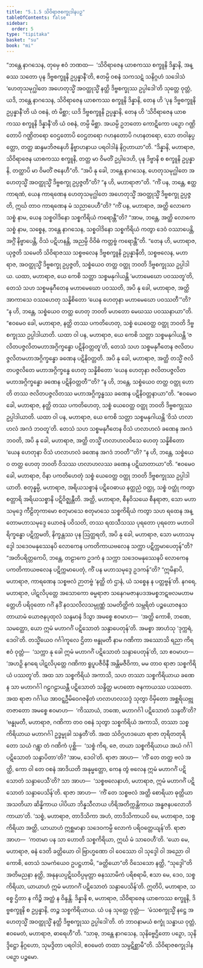 ```yaml
---
title: "5.1.5 သိဝိရာဇစက္ခုဒါနပဉှ"
tableOfContents: false
sidebar:
  order: 5
type: "tipitaka"
basket: "su"
book: "mi"
---
```



<DynamicBreadcrumb />

<Division number="124" book="mi" e="ch" v="28">

<Paragraph number="609" book="mi">
“ဘန္တေ နာဂသေန, တုမှေ ဧဝံ ဘဏထ—  ‘သိဝိရာဇေန ယာစကဿ စက္ခူနိ ဒိန္နာနိ, အန္ဓဿ သတော ပုန ဒိဗ္ဗစက္ခူနိ ဥပ္ပန္နာနီ’တိ, ဧတမ္ပိ ဝစနံ သကသဋံ သနိဂ္ဂဟံ သဒေါသံ ‘ဟေတုသမုဂ္ဃါတေ အဟေတုသ္မိံ အဝတ္ထုသ္မိံ နတ္ထိ ဒိဗ္ဗစက္ခုဿ ဥပ္ပါဒေါ’တိ သုတ္တေ ဝုတ္တံ, ယဒိ, ဘန္တေ နာဂသေန, သိဝိရာဇေန ယာစကဿ စက္ခူနိ ဒိန္နာနိ, တေန ဟိ ‘ပုန ဒိဗ္ဗစက္ခူနိ ဥပ္ပန္နာနီ’တိ ယံ ဝစနံ, တံ မိစ္ဆာ; ယဒိ ဒိဗ္ဗစက္ခူနိ ဥပ္ပန္နာနိ, တေန ဟိ ‘သိဝိရာဇေန ယာစကဿ စက္ခူနိ ဒိန္နာနီ’တိ ယံ ဝစနံ, တမ္ပိ မိစ္ဆာ. အယမ္ပိ ဥဘတော ကောဋိကော ပဉှော ဂဏ္ဌိတောပိ ဂဏ္ဌိတရော ဝေဌတောပိ ဝေဌတရော ဂဟနတောပိ ဂဟနတရော, သော တဝါနုပ္ပတ္တော, တတ္ထ ဆန္ဒမဘိဇနေဟိ နိဗ္ဗာဟနာယ ပရဝါဒါနံ နိဂ္ဂဟာယာ”တိ.
</Paragraph>

<Paragraph number="610" book="mi">
“ဒိန္နာနိ, မဟာရာဇ, သိဝိရာဇေန ယာစကဿ စက္ခူနိ, တတ္ထ မာ ဝိမတိံ ဥပ္ပါဒေဟိ, ပုန ဒိဗ္ဗာနိ စ စက္ခူနိ ဥပ္ပန္နာနိ, တတ္ထာပိ မာ ဝိမတိံ ဇနေဟီ”တိ. “အပိ နု ခေါ, ဘန္တေ နာဂသေန, ဟေတုသမုဂ္ဃါတေ အဟေတုသ္မိံ အဝတ္ထုသ္မိံ ဒိဗ္ဗစက္ခု ဥပ္ပဇ္ဇတီ”တိ? “န ဟိ, မဟာရာဇာ”တိ. “ကိံ ပန, ဘန္တေ, ဧတ္ထ ကာရဏံ, ယေန ကာရဏေန ဟေတုသမုဂ္ဃါတေ အဟေတုသ္မိံ အဝတ္ထုသ္မိံ ဒိဗ္ဗစက္ခု ဥပ္ပဇ္ဇတိ, ဣင်္ဃ တာဝ ကာရဏေန မံ သညာပေဟီ”တိ?
</Paragraph>

<Paragraph number="611" book="mi">
“ကိံ ပန, မဟာရာဇ, အတ္ထိ လောကေ သစ္စံ နာမ, ယေန သစ္စဝါဒိနော သစ္စကိရိယံ ကရောန္တီ”တိ? “အာမ, ဘန္တေ, အတ္ထိ လောကေ သစ္စံ နာမ, သစ္စေန, ဘန္တေ နာဂသေန, သစ္စဝါဒိနော သစ္စကိရိယံ ကတွာ ဒေဝံ ဝဿာပေန္တိ, အဂ္ဂိံ နိဗ္ဗာပေန္တိ, ဝိသံ ပဋိဟနန္တိ, အညမ္ပိ ဝိဝိဓံ ကတ္တဗ္ဗံ ကရောန္တီ”တိ. “တေန ဟိ, မဟာရာဇ, ယုဇ္ဇတိ သမေတိ သိဝိရာဇဿ သစ္စဗလေန ဒိဗ္ဗစက္ခူနိ ဥပ္ပန္နာနီတိ, သစ္စဗလေန, မဟာရာဇ, အဝတ္ထုသ္မိံ ဒိဗ္ဗစက္ခု ဥပ္ပဇ္ဇတိ, သစ္စံယေဝ တတ္ထ ဝတ္ထု ဘဝတိ ဒိဗ္ဗစက္ခုဿ ဥပ္ပါဒါယ.
</Paragraph>

<Paragraph number="612" book="mi">
ယထာ, မဟာရာဇ, ယေ ကေစိ သတ္တာ သစ္စမနုဂါယန္တိ ‘မဟာမေဃော ပဝဿတူ’တိ, တေသံ သဟ သစ္စမနုဂီတေန မဟာမေဃော ပဝဿတိ, အပိ နု ခေါ, မဟာရာဇ, အတ္ထိ အာကာသေ ဝဿဟေတု သန္နိစိတော ‘ယေန ဟေတုနာ မဟာမေဃော ပဝဿတီ’”တိ? “န ဟိ, ဘန္တေ, သစ္စံယေဝ တတ္ထ ဟေတု ဘဝတိ မဟတော မေဃဿ ပဝဿနာယာ”တိ. “ဧဝမေဝ ခေါ, မဟာရာဇ, နတ္ထိ တဿ ပကတိဟေတု, သစ္စံ ယေဝေတ္ထ ဝတ္ထု ဘဝတိ ဒိဗ္ဗစက္ခုဿ ဥပ္ပါဒါယာတိ.
</Paragraph>

<Paragraph number="613" book="mi">
ယထာ ဝါ ပန, မဟာရာဇ, ယေ ကေစိ သတ္တာ သစ္စမနုဂါယန္တိ ‘ဇလိတပဇ္ဇလိတမဟာအဂ္ဂိက္ခန္ဓော ပဋိနိဝတ္တတူ’တိ, တေသံ သဟ သစ္စမနုဂီတေန ဇလိတပဇ္ဇလိတမဟာအဂ္ဂိက္ခန္ဓော ခဏေန ပဋိနိဝတ္တတိ. အပိ နု ခေါ, မဟာရာဇ, အတ္ထိ တသ္မိံ ဇလိတပဇ္ဇလိတေ မဟာအဂ္ဂိက္ခန္ဓေ ဟေတု သန္နိစိတော ‘ယေန ဟေတုနာ ဇလိတပဇ္ဇလိတမဟာအဂ္ဂိက္ခန္ဓော ခဏေန ပဋိနိဝတ္တတီ’”တိ? “န ဟိ, ဘန္တေ, သစ္စံယေဝ တတ္ထ ဝတ္ထု ဟောတိ တဿ ဇလိတပဇ္ဇလိတဿ မဟာအဂ္ဂိက္ခန္ဓဿ ခဏေန ပဋိနိဝတ္တနာယာ”တိ. “ဧဝမေဝ ခေါ, မဟာရာဇ, နတ္ထိ တဿ ပကတိဟေတု, သစ္စံ ယေဝေတ္ထ ဝတ္ထု ဘဝတိ ဒိဗ္ဗစက္ခုဿ ဥပ္ပါဒါယာတိ.
</Paragraph>

<Paragraph number="614" book="mi">
ယထာ ဝါ ပန, မဟာရာဇ, ယေ ကေစိ သတ္တာ သစ္စမနုဂါယန္တိ ‘ဝိသံ ဟလာဟလံ အဂဒံ ဘဝတူ’တိ. တေသံ သဟ သစ္စမနုဂီတေန ဝိသံ ဟလာဟလံ ခဏေန အဂဒံ ဘဝတိ, အပိ နု ခေါ, မဟာရာဇ, အတ္ထိ တသ္မိံ ဟလာဟလဝိသေ ဟေတု သန္နိစိတော ‘ယေန ဟေတုနာ ဝိသံ ဟလာဟလံ ခဏေန အဂဒံ ဘဝတီ’”တိ? “န ဟိ, ဘန္တေ, သစ္စံယေဝ တတ္ထ ဟေတု ဘဝတိ ဝိသဿ ဟလာဟလဿ ခဏေန ပဋိဃာတာယာ”တိ. “ဧဝမေဝ ခေါ, မဟာရာဇ, ဝိနာ ပကတိဟေတုံ သစ္စံ ယေဝေတ္ထ ဝတ္ထု ဘဝတိ ဒိဗ္ဗစက္ခုဿ ဥပ္ပါဒါယာတိ.
</Paragraph>

<Paragraph number="615" book="mi">
စတုန္နမ္ပိ, မဟာရာဇ, အရိယသစ္စာနံ ပဋိဝေဓာယ နတ္ထညံ ဝတ္ထု, သစ္စံ ဝတ္ထုံ ကတွာ စတ္တာရိ အရိယသစ္စာနိ ပဋိဝိဇ္ဈန္တီတိ. အတ္ထိ, မဟာရာဇ, စီနဝိသယေ စီနရာဇာ, သော မဟာသမုဒ္ဒေ ကီဠိတုကာမော စတုမာသေ စတုမာသေ သစ္စကိရိယံ ကတွာ သဟ ရထေန အန္တောမဟာသမုဒ္ဒေ ယောဇနံ ပဝိသတိ, တဿ ရထသီသဿ ပုရတော ပုရတော မဟာဝါရိက္ခန္ဓော ပဋိက္ကမတိ, နိက္ခန္တဿ ပုန ဩတ္ထရတိ, အပိ နု ခေါ, မဟာရာဇ, သော မဟာသမုဒ္ဒေါ သဒေဝမနုဿေနပိ လောကေန ပကတိကာယဗလေန သက္ကာ ပဋိက္ကမာပေတုန်”တိ? “အတိပရိတ္တကေပိ, ဘန္တေ, တဠာကေ ဥဒကံ န သက္ကာ သဒေဝမနုဿေနပိ လောကေန ပကတိကာယဗလေန ပဋိက္ကမာပေတုံ, ကိံ ပန မဟာသမုဒ္ဒေ ဥဒကန်”တိ? “ဣမိနာပိ, မဟာရာဇ, ကာရဏေန သစ္စဗလံ ဉာတဗ္ဗံ ‘နတ္ထိ တံ ဌာနံ, ယံ သစ္စေန န ပတ္တဗ္ဗန်’တိ.
</Paragraph>

<Paragraph number="616" book="mi">
နဂရေ, မဟာရာဇ, ပါဋလိပုတ္တေ အသောကော ဓမ္မရာဇာ သနေဂမဇာနပဒအမစ္စဘဋဗလမဟာမတ္တေဟိ ပရိဝုတော ဂင်္ဂံ နဒိံ နဝသလိလသမ္ပုဏ္ဏံ သမတိတ္ထိကံ သမ္ဘရိတံ ပဉ္စယောဇနသတာယာမံ ယောဇနပုထုလံ သန္ဒမာနံ ဒိသွာ အမစ္စေ ဧဝမာဟ—  ‘အတ္ထိ ကောစိ, ဘဏေ, သမတ္ထော, ယော ဣမံ မဟာဂင်္ဂံ ပဋိသောတံ သန္ဒာပေတုန်’တိ. အမစ္စာ အာဟံသု ‘ဒုက္ကရံ, ဒေဝါ’တိ.
</Paragraph>

<Paragraph number="617" book="mi">
တသ္မိံယေဝ ဂင်္ဂါကူလေ ဌိတာ ဗန္ဓုမတီ နာမ ဂဏိကာ အဿောသိ ရညာ ကိရ ဧဝံ ဝုတ္တံ—  ‘သက္ကာ နု ခေါ ဣမံ မဟာဂင်္ဂံ ပဋိသောတံ သန္ဒာပေတုန်’တိ, သာ ဧဝမာဟ—  ‘အဟဉှိ နဂရေ ပါဋလိပုတ္တေ ဂဏိကာ ရူပူပဇီဝိနီ အန္တိမဇီဝိကာ, မမ တာဝ ရာဇာ သစ္စကိရိယံ ပဿတူ’တိ. အထ သာ သစ္စကိရိယံ အကာသိ, သဟ တဿာ သစ္စကိရိယာယ ခဏေန သာ မဟာဂင်္ဂါ ဂဠဂဠာယန္တီ ပဋိသောတံ သန္ဒိတ္ထ မဟတော ဇနကာယဿ ပဿတော.
</Paragraph>

<Paragraph number="618" book="mi">
အထ ရာဇာ ဂင်္ဂါယ အာဝဋ္ဋဦမိဝေဂဇနိတံ ဟလာဟလသဒ္ဒံ သုတွာ ဝိမှိတော အစ္ဆရိယဗ္ဘုတဇာတော အမစ္စေ ဧဝမာဟ—  ‘ကိဿာယံ, ဘဏေ, မဟာဂင်္ဂါ ပဋိသောတံ သန္ဒတီ’တိ? ‘ဗန္ဓုမတီ, မဟာရာဇ, ဂဏိကာ တဝ ဝစနံ သုတွာ သစ္စကိရိယံ အကာသိ, တဿာ သစ္စကိရိယာယ မဟာဂင်္ဂါ ဥဒ္ဓမ္မုခါ သန္ဒတီ’တိ.
</Paragraph>

<Paragraph number="619" book="mi">
အထ သံဝိဂ္ဂဟဒယော ရာဇာ တုရိတတုရိတော သယံ ဂန္တွာ တံ ဂဏိကံ ပုစ္ဆိ—  ‘သစ္စံ ကိရ, ဇေ, တယာ သစ္စကိရိယာယ အယံ ဂင်္ဂါ ပဋိသောတံ သန္ဒာပိတာ’တိ? ‘အာမ, ဒေဝါ’တိ. ရာဇာ အာဟ—  ‘ကိံ တေ တတ္ထ ဗလံ အတ္ထိ, ကော ဝါ တေ ဝစနံ အာဒိယတိ အနုမ္မတ္တော, ကေန တွံ ဗလေန ဣမံ မဟာဂင်္ဂံ ပဋိသောတံ သန္ဒာပေသီ’တိ? သာ အာဟ—  ‘သစ္စဗလေနာဟံ, မဟာရာဇ, ဣမံ မဟာဂင်္ဂံ ပဋိသောတံ သန္ဒာပေသိန်’တိ. ရာဇာ အာဟ—  ‘ကိံ တေ သစ္စဗလံ အတ္ထိ စောရိယာ ဓုတ္တိယာ အသတိယာ ဆိန္နိကာယ ပါပိယာ ဘိန္နသီလာယ ဟိရိအတိက္ကန္တိကာယ အန္ဓဇနပလောဘိကာယာ’တိ. ‘သစ္စံ, မဟာရာဇ, တာဒိသိကာ အဟံ, တာဒိသိကာယပိ မေ, မဟာရာဇ, သစ္စကိရိယာ အတ္ထိ, ယာယာဟံ ဣစ္ဆမာနာ သဒေဝကမ္ပိ လောကံ ပရိဝတ္တေယျန်’တိ. ရာဇာ အာဟ—  ‘ကတမာ ပန သာ ဟောတိ သစ္စကိရိယာ, ဣင်္ဃ မံ သာဝေဟီ’တိ. ‘ယော မေ, မဟာရာဇ, ဓနံ ဒေတိ ခတ္တိယော ဝါ ဗြာဟ္မဏော ဝါ ဝေဿော ဝါ သုဒ္ဒေါ ဝါ အညော ဝါ ကောစိ, တေသံ သမကံယေဝ ဥပဋ္ဌဟာမိ, “ခတ္တိယော”တိ ဝိသေသော နတ္ထိ, “သုဒ္ဒေါ”တိ အတိမညနာ နတ္ထိ, အနုနယပ္ပဋိဃဝိပ္ပမုတ္တာ ဓနဿာမိကံ ပရိစရာမိ, ဧသာ မေ, ဒေဝ, သစ္စကိရိယာ, ယာယာဟံ ဣမံ မဟာဂင်္ဂံ ပဋိသောတံ သန္ဒာပေသိန်’တိ.
</Paragraph>

<Paragraph number="620" book="mi">
ဣတိပိ, မဟာရာဇ, သစ္စေ ဌိတာ န ကိဉ္စိ အတ္ထံ န ဝိန္ဒန္တိ. ဒိန္နာနိ စ, မဟာရာဇ, သိဝိရာဇေန ယာစကဿ စက္ခူနိ, ဒိဗ္ဗစက္ခူနိ စ ဥပ္ပန္နာနိ, တဉ္စ သစ္စကိရိယာယ. ယံ ပန သုတ္တေ ဝုတ္တံ—  ‘မံသစက္ခုသ္မိံ နဋ္ဌေ အဟေတုသ္မိံ အဝတ္ထုသ္မိံ နတ္ထိ ဒိဗ္ဗစက္ခုဿ ဥပ္ပါဒေါ’တိ. တံ ဘာဝနာမယံ စက္ခုံ သန္ဓာယ ဝုတ္တံ, ဧဝမေတံ, မဟာရာဇ, ဓာရေဟီ”တိ. “သာဓု, ဘန္တေ နာဂသေန, သုနိဗ္ဗေဌိတော ပဉှော, သုနိဒ္ဒိဋ္ဌော နိဂ္ဂဟော, သုမဒ္ဒိတာ ပရဝါဒါ, ဧဝမေတံ တထာ သမ္ပဋိစ္ဆာမီ”တိ.

</Paragraph>
</Division>

<Paragraph number="621" type="center" book="mi">
သိဝိရာဇစက္ခုဒါနပဉှော ပဉ္စမော.
</Paragraph>